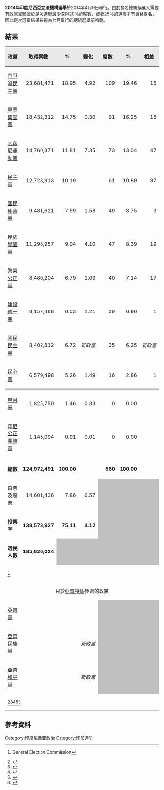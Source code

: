 {{Infobox Election
| election_name      = 2014年印度尼西亞立法機構選舉
| country            = Indonesia
| type               = parliamentary
| ongoing            = no
| previous_election  = 2009年印度尼西亞立法機構選舉
| previous_year      = 2009
| next_election      = 2019年印度尼西亞立法機構選舉
| next_year          = 2019
| seats_for_election = [[人民協商會議|人民協商會議]]全部696個議席<br />（{{en-link|人民代表會議|People's Representative Council}}560席和{{en-link|地方代表理事會|Regional Representative Council}}136席）
| majority_seats     = 281 
| election_date      = 2014年4月9日
| turnout            = 75.11% <br> {{increase}}4.12%

| colour1            = D40000
| image1             = [[File:Megawati_Sukarnoputri_(cropped).jpg|100x100px]]
| leader1            = [[梅加瓦蒂·蘇加諾普特麗|梅加瓦蒂·蘇加諾普特麗]]
| party1             = [[印度尼西亞鬥爭派民主黨|鬥爭派民主黨]]
| last_election1     = 94席，14.03%
| seats1             = '''109'''
| seat_change1       = {{increase}}15
| popular_vote1      = 23,681,471
| percentage1        = '''18.95%'''
| swing1             = {{increase}}4.92%

| colour2            = FFFF00
| image2             = [[File:Aburizal_Bakrie_-_March_2011.jpeg|100x100px]]
| leader2            = [[阿布里扎尔·巴克利|阿布里扎尔·巴克利]]
| party2             = 專業集團黨
| last_election2     = 106席，14.45%
| seats2             = 91
| seat_change2       = {{decrease}}15
| popular_vote2      = 18,432,312
| percentage2        = 14.75%
| swing2             = {{increase}}0.30%

| colour3            = B79164
| image3             = [[File:Prabowo.jpg|100x100px]]
| leader3            = [[普拉博沃·蘇比安托|普拉博沃·蘇比安托]]
| party3             = 大印尼運動黨
| last_election3     = 26席，4.46%
| seats3             = 73
| seat_change3       = {{increase}}47
| popular_vote3      = 14,760,371
| percentage3        = 11.81%
| swing3             = {{increase}}7.35%

| colour4            = 191970
| image4             = [[File:Susilo_Bambang_Yudhoyono_-_World_Economic_Forum_on_East_Asia_2011.jpg|100x100px]]
| leader4            = [[蘇西洛·班邦·尤多約諾|蘇西洛·班邦·尤多約諾]]
| party4             = 民主黨
| last_election4     = '''148席，20.85%'''
| seats4             = 61
| seat_change4       = {{decrease}}87
| popular_vote4      = 12,728,913
| percentage4        = 10.19%
| swing4             = {{decrease}}10.66%

| colour5            = 0000FF
| image5             = [[File:Hatta_Rajasa2.jpg|100x100px]]
| leader5            = [[哈達·拉加薩|哈達·拉加薩]]
| party5             = 國民使命黨
| last_election5     = 46席，6.01%
| seats5             = 49
| seat_change5       = {{increase}}3
| popular_vote5      = 9,481,621
| percentage5        = 7.59%
| swing5             = {{increase}}1.58%

| colour6            = 00FF00
| image6             = [[File:Muhaimin_Iskandar.jpg|100x100px]]
| leader6            = [[穆海敏·伊斯干達爾|穆海敏·伊斯干達爾]]
| party6             = 民族復興黨
| last_election6     = 28席，4.94%
| seats6             = 47
| seat_change6       = {{increase}}19
| popular_vote6      = 11,298,957
| percentage6        = 9.04%
| swing6             = {{increase}}4.10%

| colour7            = 000000
| image7             = [[File:Anis_Matta.JPG|100x100px]]
| leader7            = [[阿尼斯‧馬塔|阿尼斯‧馬塔]]
| party7             = 繁榮公正黨
| last_election7     = 57席，7.88%
| seats7             = 40
| seat_change7       = {{decrease}}17
| popular_vote7      = 8,480,204
| percentage7        = 6.79%
| swing7             = {{decrease}}1.09%

| colour8            = 008000
| image8             = [[File:Suryadharma_Ali.jpg|100x100px]]
| leader8            = [[苏尔亚达尔马·阿里|苏尔亚达尔马·阿里]]
| party8             = 建設統一黨
| last_election8     = 38席，5.32%
| seats8             = 39
| seat_change8       = {{increase}}1
| popular_vote8      = 8,157,488
| percentage8        = 6.53%
| swing8             = {{increase}}1.21%

| colour9            = 27408B
| image9             = <div style="width:100px;"><span style="line-height:100px; vertical-align:center; text-align:center; color:#27408B; font-size:20px;"> '''NASDEM''' </span></div>
| leader9            = [[蘇爾雅·帕洛|蘇爾雅·帕洛]]
| party9             = [[國民民主黨_(印尼)|國民民主黨]]
| last_election9     = 新政黨
| seats9             = 35
| seat_change9       = 新政黨
| popular_vote9      = 8,402,812
| percentage9        = 6.72%
| swing9             = 新政黨

| title              = 議會領袖
| before_election    = [[人民协商会议|人協]]：[[西達爾托·達努蘇卜羅托|西達爾托·達努蘇卜羅托]]<br />{{en-link|人民代表會議|People's Representative Council|國會}}：[[馬爾朱基·阿里|馬爾朱基·阿里]]<br />{{en-link|地方代表理事會|Regional Representative Council}}：[[伊爾曼·古斯曼|伊爾曼·古斯曼]]
| posttitle          = Speakers-designate
| after_election     = [[People's_Consultative_Assembly|MPR]]: [[祖爾基弗利·哈桑|祖爾基弗利·哈桑]] <br />{{en-link|人民代表會議|People's Representative Council|國會}}：[[塞提亞·諾凡托|塞提亞·諾凡托]]<br />{{en-link|地方代表理事會|Regional Representative Council}}：[[伊爾曼·古斯曼|伊爾曼·古斯曼]]
}}
{{印尼政治}}
'''2014年印度尼西亞立法機構選舉'''於2014年4月9日舉行。由於提名總統候選人需要有政黨或聯盟於是次選舉最少取得20％的席數，或者25％的選票才有資格提名，因此是次選舉結果被視為七月舉行的總統選舉前哨戰。

==結果==
{| class=wikitable style=text-align:right
|-
!  style="text-align:left;background-color:#E9E9E9"|政黨
!style="text-align:center;background-color:#E9E9E9"|取得票數
!style="text-align:center;background-color:#E9E9E9; width: 3em;"|%
!style="text-align:center;background-color:#E9E9E9; width: 3em;"|變化
!style="text-align:center;background-color:#E9E9E9; width: 3em;"|席數
!style="text-align:center;background-color:#E9E9E9; width: 3em;"|%
!style="text-align:center;background-color:#E9E9E9; width: 3em;"|相差
|-
| style="text-align:left;" | [[印度尼西亞鬥爭派民主黨|鬥爭派民主黨]]
| style="text-align:right;" | 23,681,471
| style="text-align:right;" | 18.95
| style="text-align:right;" | {{gain}} 4.92
| style="text-align:right;" | 109
| style="text-align:right;" | 19.46
| style="text-align:right;" | {{gain}} 15
|-
| style="text-align:left;" | [[專業集團黨|專業集團黨]]
| style="text-align:right;" | 18,432,312
| style="text-align:right;" | 14.75
| style="text-align:right;" | {{gain}} 0.30
| style="text-align:right;" | 91
| style="text-align:right;" | 16.25
| style="text-align:right;" |  {{loss}}15
|-
| style="text-align:left;" | [[大印尼運動黨|大印尼運動黨]]
| style="text-align:right;" | 14,760,371
| style="text-align:right;" | 11.81
| style="text-align:right;" | {{gain}} 7.35
| style="text-align:right;" | 73
| style="text-align:right;" | 13.04
| style="text-align:right;" | {{gain}} 47
|-
| style="text-align:left;" | [[民主黨_(印尼)|民主黨]]
| style="text-align:right;" | 12,728,913
| style="text-align:right;" | 10.19
| style="text-align:right;" | {{nowrap| {{loss}}10.66}}
| style="text-align:right;" | 61
| style="text-align:right;" | 10.89
| style="text-align:right;" | {{loss}}87
|-
| style="text-align:left;" | [[國民使命黨|國民使命黨]]
| style="text-align:right;" | 9,481,621
| style="text-align:right;" | 7.59
| style="text-align:right;" | {{gain}} 1.58
| style="text-align:right;" | 49
| style="text-align:right;" | 8.75
| style="text-align:right;" | {{gain}} 3
|-
| style="text-align:left;" | [[民族覺醒黨|民族覺醒黨]]
| style="text-align:right;" | 11,298,957
| style="text-align:right;" | 9.04
| style="text-align:right;" | {{gain}} 4.10
| style="text-align:right;" | 47
| style="text-align:right;" | 8.39
| style="text-align:right;" | {{gain}} 19
|-
| style="text-align:left;" | [[繁榮公正黨|繁榮公正黨]]
| style="text-align:right;" | 8,480,204
| style="text-align:right;" | 6.79
| style="text-align:right;" | {{loss}}1.09
| style="text-align:right;" | 40
| style="text-align:right;" | 7.14
| style="text-align:right;" |  {{loss}}17
|-
| style="text-align:left;" | [[建設統一黨|建設統一黨]]
| style="text-align:right;" | 8,157,488
| style="text-align:right;" | 6.53
| style="text-align:right;" | {{gain}} 1.21
| style="text-align:right;" | 39
| style="text-align:right;" | 6.96
| style="text-align:right;" | {{gain}} 1
|-
| style="text-align:left;" |  [[國民民主黨_(印尼)|國民民主黨]]
| style="text-align:right;" | 8,402,812
| style="text-align:right;" | 6.72
| style="text-align:right;" |''新政黨''
| style="text-align:right;" | 35
| style="text-align:right;" | 6.25
| style="text-align:right;" |''新政黨''
|-
| style="text-align:left;" | [[民心黨|民心黨]]
| style="text-align:right;" | 6,579,498
| style="text-align:right;" | 5.26
| style="text-align:right;" | {{gain}} 1.49
| style="text-align:right;" | 16
| style="text-align:right;" | 2.86
| style="text-align:right;" |  {{loss}}1
|-
|colspan="7" style="background: #C0C0C0"|
|-
| style="text-align:left;" | [[星月黨|星月黨]]
| style="text-align:right;" | 1,825,750
| style="text-align:right;" | 1.46
| style="text-align:right;" |  {{loss}}0.33
| style="text-align:right;" | 0
| style="text-align:right;" | 0.00
| style="text-align:right;" |{{steady}}
|-
| style="text-align:left;" | [[印度尼西亞公正團結黨|印尼公正團結黨]]
| style="text-align:right;" | 1,143,094
| style="text-align:right;" | 0.91
| style="text-align:right;" |{{gain}} 0.01
| style="text-align:right;" | 0
| style="text-align:right;" | 0.00
| style="text-align:right;" |{{steady}}
|-
|-style="background:#E9E9E9;"
| style="text-align:left;" | '''總數'''
| style="text-align:right;" |'''124,972,491'''
| style="text-align:right;" |'''100.00'''
| style="text-align:right;" |'''{{steady}}'''
| style="text-align:right;" |'''560'''
| style="text-align:right;" |'''100.00'''
| style="text-align:right;" |'''{{steady}}'''
|-style="background:#E9E9E9;"
| style="text-align:left;" | 白票及廢票
| style="text-align:right;" |14,601,436
| style="text-align:right;" |7.86
| style="text-align:right;" | {{loss}}6.57
| rowspan="3" colspan="3" style="background: #C0C0C0"|
|-style="background:#E9E9E9;"
| style="text-align:left;" | '''投票率'''
| style="text-align:right;" |'''139,573,927'''
| style="text-align:right;" |'''75.11'''
| style="text-align:right;" |'''{{gain}} 4.12'''
|-style="background:#E9E9E9;"
| style="text-align:left;" | '''選民人數'''
| style="text-align:right;" |'''185,826,024'''
| colspan="5" style="background: #C0C0C0"|
|-
|colspan="7"|<ref>{{英文}}General Election Commission</ref>
|-
| colspan="7" style="text-align:center;" | 只於[[亞齊特區|亞齊特區]]參選的政黨
|-
| style="text-align:left;" | [[亞齊黨|亞齊黨]]
| style="text-align:right;" |
| style="text-align:right;" |
| style="text-align:right;" |
|rowspan="3" colspan="3" style="background: #C0C0C0"|
|-
| style="text-align:left;" | [[亞齊民族黨|亞齊民族黨]]
| style="text-align:right;" |
| style="text-align:right;" |
| style="text-align:right;" |''新政黨''
|-
| style="text-align:left;" | [[亞齊和平黨|亞齊和平黨]]
| style="text-align:right;" |
| style="text-align:right;" |
| style="text-align:right;" |''新政黨''

|-style="background:#E9E9E9;"
|colspan="7"|<ref>{{英文}}{{cite web|author=Inggried Dwi Wedhaswary|title=PDI-P Pemenang Pemilu Legislatif 2014|url=http://nasional.kompas.com/read/2014/05/10/0014480/PDI-P.Pemenang.Pemilu.2014|publisher=[[Kompas|Kompas]]|accessdate=9 May 2014|archive-date=2014-11-05|archive-url=https://web.archive.org/web/20141105194325/http://nasional.kompas.com/read/2014/05/10/0014480/PDI-P.Pemenang.Pemilu.2014|dead-url=no}}</ref><ref>{{id}}{{cite web |url=http://www.kpu.go.id/koleksigambar/952014_SK_KPU_411.pdf |title=存档副本 |accessdate=2016年1月6日 |deadurl=yes |archiveurl=https://web.archive.org/web/20160304101636/http://www.kpu.go.id/koleksigambar/952014_SK_KPU_411.pdf |archivedate=2016年3月4日 |df= }}</ref><ref>{{英文}}{{cite web |url=http://www.kpu.go.id/koleksigambar/952014_SK_KPU_412.pdf |title=存档副本 |accessdate=2016年1月6日 |deadurl=yes |archiveurl=https://web.archive.org/web/20170626224050/http://www.kpu.go.id/koleksigambar/952014_SK_KPU_412.pdf |archivedate=2017年6月26日 |df= }}</ref><ref>{{id}}{{cite web|author=Palupi Annisa Auliani|title=Lebih dari 14 Juta Suara Pemilu Legislatif 2014 Rusak?|url=http://nasional.kompas.com/read/2014/05/10/0852321/Lebih.dari.14.Juta.Suara.Pemilu.Legislatif.2014.Rusak.|publisher=[[Kompas|Kompas]]|accessdate=12 May 2014|archive-date=2016-12-17|archive-url=https://web.archive.org/web/20161217153006/http://nasional.kompas.com/read/2014/05/10/0852321/Lebih.dari.14.Juta.Suara.Pemilu.Legislatif.2014.Rusak.|dead-url=no}}</ref><ref>{{id}}{{cite web|author=Deytri Robekka Aritonang|title=Ini Sebaran Kursi Partai di 33 Provinsi|url=http://indonesiasatu.kompas.com/read/2014/05/13/0635104/Ini.Sebaran.Kursi.Partai.di.33.ProvinsiI.|publisher=[[Kompas|Kompas]]|accessdate=13 May 2014|deadurl=yes|archiveurl=https://web.archive.org/web/20140517114805/http://indonesiasatu.kompas.com/read/2014/05/13/0635104/Ini.Sebaran.Kursi.Partai.di.33.ProvinsiI.|archivedate=2014年5月17日}}</ref>
|}

==參考資料==
{{REFLIST}}

{{印尼選舉}}

[[Category:印度尼西亚政治|Category:印度尼西亚政治]]
[[Category:印尼选举|Category:印尼选举]]